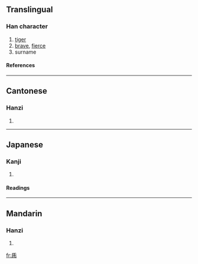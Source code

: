 {{see|虎}}<!-- may be replaced by zh-forms -->

==Translingual==
===Han character===
{{Han char|rn=4|rad=丿|as=06|sn=7|four=|canj=竹手月 (HQB)}}
# [[tiger]]
# [[brave]], [[fierce]]
# surname
====References====
{{Han ref|kx=0083.021|dkj=00148|hdz=10069.230|uh=4E55|ud=20053}}
----
==Cantonese==
===Hanzi===
{{yue-hanzi|jyut=fu2|y=fú}}
# {{defn|Cantonese}}
----
==Japanese==
===Kanji===
{{ja-kanji|grade=|rs=丿06}}
# {{defn|Japanese}}
====Readings====
{{ja-readings|on=[[こ]] (ko)|kun=[[とら]] (tora)}}
----
==Mandarin==
===Hanzi===
{{cmn-hanzi|pin=[[hǔ]] (hu3)|wg=hu<sup>3</sup>}}
# {{defn|Mandarin}}

[[fr:乕]]